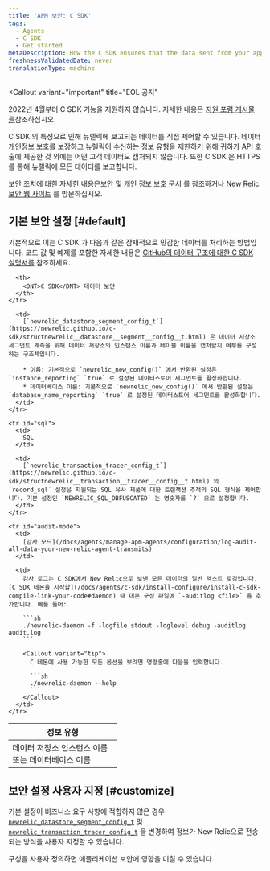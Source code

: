 ```yaml
---
title: 'APM 보안: C SDK'
tags:
  - Agents
  - C SDK
  - Get started
metaDescription: How the C SDK ensures that the data sent from your application to be monitored by New Relic is secure.
freshnessValidatedDate: never
translationType: machine
---
```


<Callout
  variant="important"
  title="EOL 공지"
>
  2022년 4월부터 C SDK 기능을 지원하지 않습니다. 자세한 내용은 [지원 포럼 게시물 을](https://discuss.newrelic.com/t/q1-bulk-eol-announcement-fy23/181744)참조하십시오.
</Callout>

<DNT>C SDK</DNT> 의 특성으로 인해 뉴렐릭에 보고되는 데이터를 직접 제어할 수 있습니다. 데이터 개인정보 보호를 보장하고 뉴렐릭이 수신하는 정보 유형을 제한하기 위해 귀하가 API 호출에 제공한 것 외에는 어떤 고객 데이터도 캡처되지 않습니다. 또한 <DNT>C SDK</DNT> 은 HTTPS를 통해 뉴렐릭에 모든 데이터를 보고합니다.

보안 조치에 대한 자세한 내용은[보안 및 개인 정보 보호 문서](/docs/using-new-relic/new-relic-security/security/security-matters-data-privacy-new-relic) 를 참조하거나 [New Relic 보안 웹 사이트](https://newrelic.com/security) 를 방문하십시오.

## 기본 보안 설정 [#default]

기본적으로 이는 <DNT>C SDK</DNT> 가 다음과 같은 잠재적으로 민감한 데이터를 처리하는 방법입니다. 코드 값 및 예제를 포함한 자세한 내용은 [GitHub의 데이터 구조에 대한 C SDK 설명서를](https://newrelic.github.io/c-sdk/annotated.html) 참조하세요.

<table>
  <thead>
    <tr>
      <th width="200px">
        정보 유형
      </th>

      <th>
        <DNT>C SDK</DNT> 데이터 보안
      </th>
    </tr>
  </thead>

  <tbody>
    <tr id="name">
      <td>
        데이터 저장소 인스턴스 이름 또는 데이터베이스 이름
      </td>

      <td>
        [`newrelic_datastore_segment_config_t`](https://newrelic.github.io/c-sdk/structnewrelic__datastore__segment__config__t.html) 은 데이터 저장소 세그먼트 계측을 위해 데이터 저장소의 인스턴스 이름과 테이블 이름을 캡처할지 여부를 구성하는 구조체입니다.

        * 이름: 기본적으로 `newrelic_new_config()` 에서 반환된 설정은 `instance_reporting` `true` 로 설정된 데이터스토어 세그먼트를 활성화합니다.
        * 데이터베이스 이름: 기본적으로 `newrelic_new_config()` 에서 반환된 설정은 `database_name_reporting` `true` 로 설정된 데이터스토어 세그먼트를 활성화합니다.
      </td>
    </tr>

    <tr id="sql">
      <td>
        SQL
      </td>

      <td>
        [`newrelic_transaction_tracer_config_t`](https://newrelic.github.io/c-sdk/structnewrelic__transaction__tracer__config__t.html) 의 `record_sql` 설정은 지원되는 SQL 유사 제품에 대한 트랜잭션 추적의 SQL 형식을 제어합니다. 기본 설정인 `NEWRELIC_SQL_OBFUSCATED` 는 영숫자를 `?` 으로 설정합니다.
      </td>
    </tr>

    <tr id="audit-mode">
      <td>
        [감사 모드](/docs/agents/manage-apm-agents/configuration/log-audit-all-data-your-new-relic-agent-transmits)
      </td>

      <td>
        감사 로그는 C SDK에서 New Relic으로 보낸 모든 데이터의 일반 텍스트 로깅입니다. [C SDK 데몬을 시작할](/docs/agents/c-sdk/install-configure/install-c-sdk-compile-link-your-code#daemon) 때 데몬 구성 파일에 `-auditlog <file>` 을 추가합니다. 예를 들어:

        ```sh
        ./newrelic-daemon -f -logfile stdout -loglevel debug -auditlog audit.log
        ```

        <Callout variant="tip">
          C 데몬에 사용 가능한 모든 옵션을 보려면 명령줄에 다음을 입력합니다.

          ```sh
          ./newrelic-daemon --help
          ```
        </Callout>
      </td>
    </tr>
  </tbody>
</table>

## 보안 설정 사용자 지정 [#customize]

기본 설정이 비즈니스 요구 사항에 적합하지 않은 경우 [`newrelic_datastore_segment_config_t`](https://newrelic.github.io/c-sdk/structnewrelic__datastore__segment__config__t.html) 및 [`newrelic_transaction_tracer_config_t`](https://newrelic.github.io/c-sdk/structnewrelic__transaction__tracer__config__t.html) 을 변경하여 정보가 New Relic으로 전송되는 방식을 사용자 지정할 수 있습니다.

<Callout variant="caution">
  구성을 사용자 정의하면 애플리케이션 보안에 영향을 미칠 수 있습니다.
</Callout>
